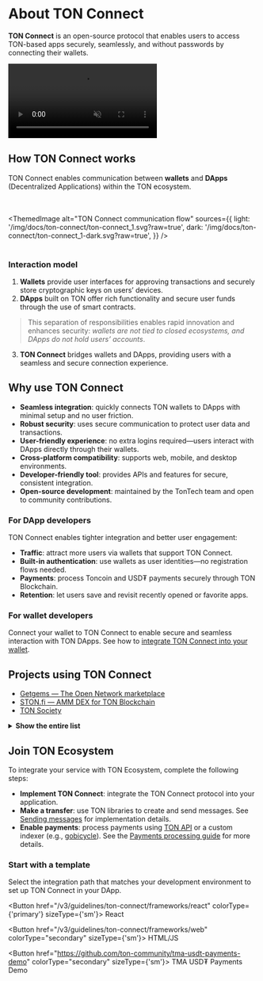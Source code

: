 
# About TON Connect

**TON Connect** is an open-source protocol that enables users to access TON-based apps securely, seamlessly, and without passwords by connecting their wallets.

<div style={{width: '100%', textAlign:'center', margin: '10pt auto'}}>
  <video style={{width: '100%',maxWidth: '600px', borderRadius: '10pt'}} muted={true} autoPlay={true} loop={true}>
    <source src="/files/TonConnect.mp4" type="video/mp4" />
    Your browser does not support the video tag.
  </video>
</div>


## How TON Connect works

TON Connect enables communication between **wallets** and **DApps** (Decentralized Applications) within the TON ecosystem.

<br></br>
<ThemedImage
    alt="TON Connect communication flow"
    sources={{
        light: '/img/docs/ton-connect/ton-connect_1.svg?raw=true',
        dark: '/img/docs/ton-connect/ton-connect_1-dark.svg?raw=true',
    }}
/>
<br></br>

### Interaction model

1. **Wallets** provide user interfaces for approving transactions and securely store cryptographic keys on users’ devices.
2. **DApps** built on TON offer rich functionality and secure user funds through the use of smart contracts.

> This separation of responsibilities enables rapid innovation and enhances security: _wallets are not tied to closed ecosystems, and DApps do not hold users’ accounts_.

3. **TON Connect** bridges wallets and DApps, providing users with a seamless and secure connection experience.

## Why use TON Connect

- **Seamless integration**: quickly connects TON wallets to DApps with minimal setup and no user friction.
- **Robust security**: uses secure communication to protect user data and transactions.
- **User-friendly experience**: no extra logins required—users interact with DApps directly through their wallets.
- **Cross-platform compatibility**: supports web, mobile, and desktop environments.
- **Developer-friendly tool**: provides APIs and features for secure, consistent integration.
- **Open-source development**: maintained by the TonTech team and open to community contributions.

### For DApp developers

TON Connect enables tighter integration and better user engagement:

- **Traffic**: attract more users via wallets that support TON Connect.
- **Built-in authentication**: use wallets as user identities—no registration flows needed.
- **Payments**: process Toncoin and USD₮ payments securely through TON Blockchain.
- **Retention**: let users save and revisit recently opened or favorite apps.

### For wallet developers

Connect your wallet to TON Connect to enable secure and seamless interaction with TON DApps.
See how to [integrate TON Connect into your wallet](/v3/guidelines/ton-connect/wallet).

## Projects using TON Connect

- [Getgems — The Open Network marketplace](https://getgems.io/)
- [STON.fi — AMM DEX for TON Blockchain](https://ston.fi/)
- [TON Society](https://society.ton.org/activities/active)

<details>
  <summary><b>Show the entire list</b></summary>

  - [getgems.io](https://getgems.io/)
  - [fragment.com](https://fragment.com/)
  - [ston.fi](https://ston.fi/)
  - [app.evaa.finance](https://app.evaa.finance/)
  - [ton.diamonds](https://ton.diamonds/)
  - [minter.ton.org](https://minter.ton.org/)
  - [tonconsole.com/jetton/minter](https://tonconsole.com/jetton/minter)
  - [dedust.io](https://dedust.io/swap)
  - [vesting.ton.org](https://vesting.ton.org/)
  - [verifier.ton.org](https://verifier.ton.org/)
  - [tonstarter.com](https://tonstarter.com/)
  - [dns.ton.org](https://dns.ton.org/)
  - [daolama.co](https://daolama.co/)
  - [ton.vote](https://ton.vote/)
</details>

## Join TON Ecosystem

To integrate your service with TON Ecosystem, complete the following steps:

- **Implement TON Connect**: integrate the TON Connect protocol into your application.
- **Make a transfer**: use TON libraries to create and send messages. See [Sending messages](/v3/guidelines/ton-connect/cookbook/ton-transfer) for implementation details.
- **Enable payments**: process payments using [TON API](https://tonapi.io/) or a custom indexer (e.g., [gobicycle](https://github.com/gobicycle/bicycle)). See the [Payments processing guide](/v3/guidelines/dapps/asset-processing/payments-processing) for more details.


### Start with a template

Select the integration path that matches your development environment to set up TON Connect in your DApp.

<Button href="/v3/guidelines/ton-connect/frameworks/react" colorType={'primary'} sizeType={'sm'}>
  React
</Button>

<Button href="/v3/guidelines/ton-connect/frameworks/web" colorType="secondary" sizeType={'sm'}>
  HTML/JS
</Button>

<Button href="https://github.com/ton-community/tma-usdt-payments-demo" colorType="secondary" sizeType={'sm'}>
  TMA USD₮ Payments Demo
</Button>

<Feedback />
